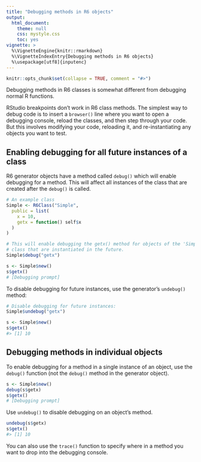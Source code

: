 ```yaml
---
title: "Debugging methods in R6 objects"
output:
  html_document:
    theme: null
    css: mystyle.css
    toc: yes
vignette: >
  %\VignetteEngine{knitr::rmarkdown}
  %\VignetteIndexEntry{Debugging methods in R6 objects}
  %\usepackage[utf8]{inputenc}
---
```


```r
knitr::opts_chunk$set(collapse = TRUE, comment = "#>")
```

Debugging methods in R6 classes is somewhat different from debugging normal R functions.

RStudio breakpoints don't work in R6 class methods. The simplest way to debug code is to insert a `browser()` line where you want to open a debugging console, reload the classes, and then step through your code. But this involves modifying your code, reloading it, and re-instantiating any objects you want to test.

## Enabling debugging for all future instances of a class

R6 generator objects have a method called `debug()` which will enable debugging for a method. This will affect all instances of the class that are created after the `debug()` is called.

```r
# An example class
Simple <- R6Class("Simple",
  public = list(
    x = 10,
    getx = function() self$x
  )
)

# This will enable debugging the getx() method for objects of the 'Simple'
# class that are instantiated in the future.
Simple$debug("getx")

s <- Simple$new()
s$getx()
# [Debugging prompt]
```

To disable debugging for future instances, use the generator's `undebug()` method:

```r
# Disable debugging for future instances:
Simple$undebug("getx")

s <- Simple$new()
s$getx()
#> [1] 10
```


## Debugging methods in individual objects

To enable debugging for a method in a single instance of an object, use the `debug()` function (not the `debug()` method in the generator object).

```r
s <- Simple$new()
debug(s$getx)
s$getx()
# [Debugging prompt]
```

Use `undebug()` to disable debugging on an object's method.

```r
undebug(s$getx)
s$getx()
#> [1] 10
```


You can also use the `trace()` function to specify where in a method you want to drop into the debugging console.
